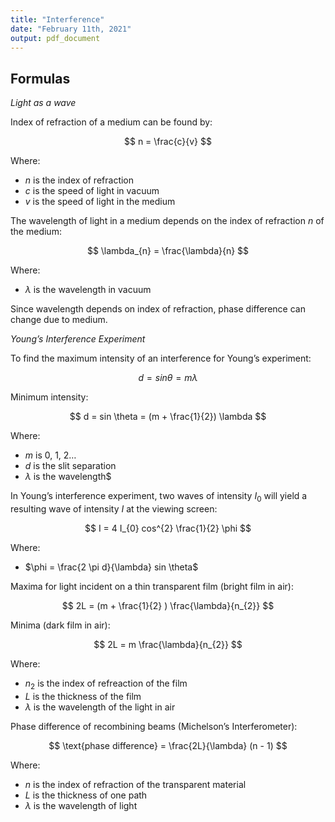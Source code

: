 ```yaml
---
title: "Interference"
date: "February 11th, 2021"
output: pdf_document
---
```


## Formulas

_Light as a wave_

Index of refraction of a medium can be found by:

$$
n = \frac{c}{v}
$$

Where:

* $n$ is the index of refraction
* $c$ is the speed of light in vacuum
* $v$ is the speed of light in the medium

The wavelength of light in a medium depends on the index of refraction $n$ of the medium:

$$
\lambda_{n} = \frac{\lambda}{n}
$$

Where:

* $\lambda$ is the wavelength in vacuum

Since wavelength depends on index of refraction, phase difference can change due to medium.

_Young's Interference Experiment_

To find the maximum intensity of an interference for Young's experiment:

$$
d = sin \theta = m \lambda
$$

Minimum intensity:

$$
d = sin \theta = (m + \frac{1}{2}) \lambda
$$

Where:

* $m$ is 0, 1, 2...
* $d$ is the slit separation
* $\lambda$ is the wavelength$

In Young's interference experiment, two waves of intensity $I_{0}$ will yield a resulting wave of intensity $I$ at the viewing screen:

$$
I = 4 I_{0} cos^{2} \frac{1}{2} \phi
$$

Where:

* $\phi = \frac{2 \pi d}{\lambda} sin \theta$

Maxima for light incident on a thin transparent film (bright film in air):

$$
2L = (m + \frac{1}{2} ) \frac{\lambda}{n_{2}}
$$

Minima (dark film in air):

$$
2L = m \frac{\lambda}{n_{2}}
$$

Where:

* $n_{2}$ is the index of refreaction of the film
* $L$ is the thickness of the film
* $\lambda$ is the wavelength of the light in air

Phase difference of recombining beams (Michelson's Interferometer):

$$
\text{phase difference} = \frac{2L}{\lambda} (n - 1)
$$

Where:

* $n$ is the index of refraction of the transparent material
* $L$ is the thickness of one path
* $\lambda$ is the wavelength of light
